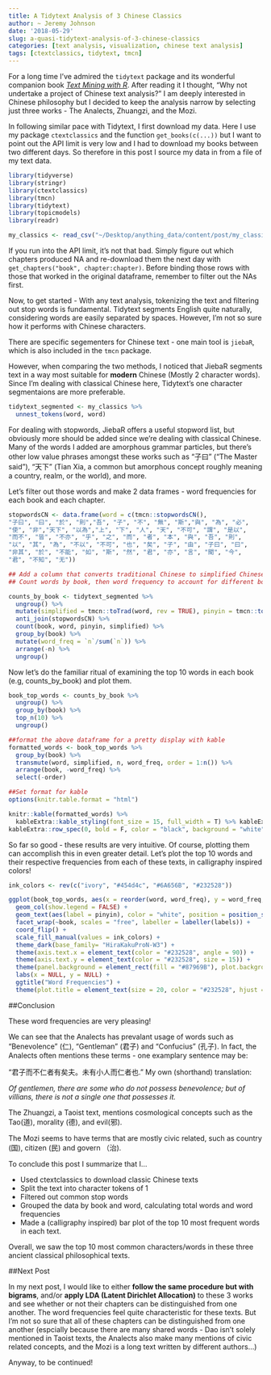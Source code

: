 ```yaml
---
title: A Tidytext Analysis of 3 Chinese Classics
author: ~ Jeremy Johnson
date: '2018-05-29'
slug: a-quasi-tidytext-analysis-of-3-chinese-classics
categories: [text analysis, visualization, chinese text analysis]
tags: [ctextclassics, tidytext, tmcn]
---
```


For a long time I've admired the ```tidytext``` package and its wonderful companion book [*Text Mining with R*](https://www.tidytextmining.com). After reading it I thought, "Why not undertake a project of Chinese text analysis?" I am deeply interested in Chinese philosophy but I decided to keep the analysis narrow by selecting just three works - The Analects, Zhuangzi, and the Mozi. 

In following similar pace with Tidytext, I first download my data. Here I use my package ```ctextclassics``` and the function ```get_books(c(...))``` but I want to point out the API limit is very low and I had to download my books between two different days. So therefore in this post I source my data in from a file of my text data.

```r
library(tidyverse)
library(stringr)
library(ctextclassics)
library(tmcn)
library(tidytext)
library(topicmodels)
library(readr)

my_classics <- read_csv("~/Desktop/anything_data/content/post/my_classics.csv")
```

If you run into the API limit, it's not that bad. Simply figure out which chapters produced NA and re-download them the next day with ```get_chapters("book", chapter:chapter)```. Before binding those rows with those that worked in the original dataframe, remember to filter out the NAs first.

Now, to get started - With any text analysis, tokenizing the text and filtering out stop words is fundamental. Tidytext segments English quite naturally, considering words are easily separated by spaces. However, I'm not so sure how it performs with Chinese characters.

There are specific segementers for Chinese text - one main tool is ```jiebaR```, which is also included in the ```tmcn``` package. 

However, when comparing the two methods, I noticed that JiebaR segments text in a way most suitable for **modern** Chinese (Mostly 2 character words). Since I'm dealing with classical Chinese here, Tidytext's one character segmentaions are more preferable. 


```r

tidytext_segmented <- my_classics %>% 
  unnest_tokens(word, word)

```


For dealing with stopwords, JiebaR offers a useful stopword list, but obviously more should be added since we're dealing with classical Chinese. Many of the words I added are amorphous grammar particles, but there's other low value phrases amongst these works such as "子曰" ("The Master said"), "天下" (Tian Xia, a common but amorphous concept roughly meaning a country, realm, or the world), and more.

Let's filter out those words and make 2 data frames - word frequencies for each book and each chapter.


```r

stopwordsCN <- data.frame(word = c(tmcn::stopwordsCN(),
"子曰", "曰", "於", "則","吾", "子", "不", "無", "斯","與", "為", "必",
"使", "非","天下", "以為","上", "下", "人", "天", "不可", "謂", "是以",
"而不", "皆", "不亦", "乎", "之", "而", "者", "本", "與", "吾", "則",
"以", "其", "為", "不以", "不可", "也", "矣", "子", "由", "子曰", "曰",
"非其", "於", "不能", "如", "斯", "然", "君", "亦", "言", "聞", "今",
"君", "不知", "无"))

## Add a column that converts traditional Chinese to simplified Chinese
## Count words by book, then word frequency to account for different book lengths. 

counts_by_book <- tidytext_segmented %>%
  ungroup() %>%
  mutate(simplified = tmcn::toTrad(word, rev = TRUE), pinyin = tmcn::toPinyin(word)) %>%
  anti_join(stopwordsCN) %>%
  count(book, word, pinyin, simplified) %>%
  group_by(book) %>%
  mutate(word_freq = `n`/sum(`n`)) %>%
  arrange(-n) %>%
  ungroup()

```
Now let's do the familiar ritual of examining the top 10 words in each book (e.g, counts_by_book) and plot them.
```r

book_top_words <- counts_by_book %>%
  ungroup() %>%
  group_by(book) %>%
  top_n(10) %>%
  ungroup()

##format the above dataframe for a pretty display with kable
formatted_words <- book_top_words %>%
  group_by(book) %>%
  transmute(word, simplified, n, word_freq, order = 1:n()) %>%
  arrange(book, -word_freq) %>%
  select(-order)

##Set format for kable 
options(knitr.table.format = "html") 

knitr::kable(formatted_words) %>%
  kableExtra::kable_styling(font_size = 15, full_width = T) %>% kableExtra::row_spec(1:10, color = "white", background = "#232528") %>% kableExtra::row_spec(11:20, color = "white", background = "#6A656B") %>% kableExtra::row_spec(21:30, color = "white", background = "#454d4c") %>%
kableExtra::row_spec(0, bold = F, color = "black", background = "white")  %>% kableExtra::scroll_box(width = "100%", height = "350px")

```

So far so good - these results are very intuitive. Of course, plotting them can accomplish this in even greater detail. Let's plot the top 10 words and their respective frequencies from each of these texts, in calligraphy inspired colors!

```r

ink_colors <- rev(c("ivory", "#454d4c", "#6A656B", "#232528"))

ggplot(book_top_words, aes(x = reorder(word, word_freq), y = word_freq, fill = book)) +
  geom_col(show.legend = FALSE) + 
  geom_text(aes(label = pinyin), color = "white", position = position_stack(vjust = 0.5)) + 
  facet_wrap(~book, scales = "free", labeller = labeller(labels)) + 
  coord_flip() +
  scale_fill_manual(values = ink_colors) +
  theme_dark(base_family= "HiraKakuProN-W3") + 
  theme(axis.text.x = element_text(color = "#232528", angle = 90)) +
  theme(axis.text.y = element_text(color = "#232528", size = 15)) +
  theme(panel.background = element_rect(fill = "#87969B"), plot.background = element_rect(fill = "ivory"), panel.grid.major = element_blank(), panel.grid.minor = element_blank()) + 
  labs(x = NULL, y = NULL) +
  ggtitle("Word Frequencies") +
  theme(plot.title = element_text(size = 20, color = "#232528", hjust = 0.5))

```

##Conclusion

These word frequencies are very pleasing! 

We can see that the Analects has prevalant usage of words such as "Benevolence" (仁), "Gentleman" (君子) and "Confucius" (孔子). In fact, the Analects often mentions these terms - one examplary sentence may be:

"君子而不仁者有矣夫。未有小人而仁者也." My own (shorthand) translation:

*Of gentlemen, there are some who do not possess benevolence; but of villians, there is not a single one that possesses it.*

The Zhuangzi, a Taoist text, mentions cosmological concepts such as the Tao(道), morality (德), and evil(邪).

The Mozi seems to have terms that are mostly civic related, such as country (国), citizen (民) and govern （治). 


 To conclude this post I summarize that I...

* Used ctextclassics to download classic Chinese texts
* Split the text into character tokens of 1
* Filtered out common stop words
* Grouped the data by book and word, calculating total words and word frequencies
* Made a (calligraphy inspired) bar plot of the top 10 most frequent words in each text. 

Overall, we saw the top 10 most common characters/words in these three ancient classical philosophical texts.

##Next Post 

In my next post, I would like to either **follow the same procedure but with bigrams**, and/or **apply LDA (Latent Dirichlet Allocation)** to these 3 works and see whether or not their chapters can be distinguished from one another. The word frequencies feel quite characteristic for these texts. But I'm not so sure that all of these chapters can be distinguished from one another (espcially because there are many shared words - Dao isn't solely mentioned in Taoist texts, the Analects also make many mentions of civic related concepts, and the Mozi is a long text written by different authors...) 

Anyway, to be continued! 




